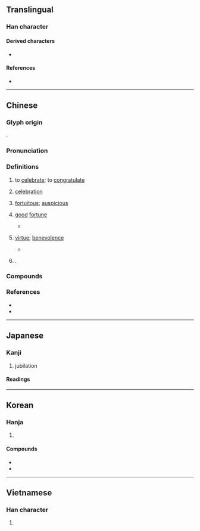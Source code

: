 {{also|庆}}
{{character info}}
==Translingual==

===Han character===
{{Han char|rn=61|rad=心|as=11|sn=15|four=00247|canj=IXE|ids=⿸⿸广⿻コ⿰丨丨⿱乛𢖻}}
{{attention|mul|it would be great to get a "stroke order diagram" for this one}}

====Derived characters====
* {{l|mul|[[櫦]], [[羻]], [[𡂻]], [[𥽝]], [[𨯙]], [[𪮿]], [[𪷸]], [[𫑭]], [[𮆯]]}}

====References====
* {{Han ref|kx=0400.130|dkj=11145|dj=0740.080|hdz=20903.090|uh=6176|ud=24950|bh=BC79|bd=48249}}

----

==Chinese==
{{zh-forms|s=庆|alt=𢙎,𢞢,𢝑}}

===Glyph origin===
{{Han etym}}
{{Han compound|廌|心|t1=legendary animal|t2=heart|ls=ic}}.

===Pronunciation===
{{zh-pron
|m=qìng
|m-s=qin4
|c=hing3
|c-t=hen1
|g=qin3
|h=pfs=khin;gd=kin4
|j=qing3
|mb=ke̿ng
|md=kéng
|mn=ml,jj,tw:khèng/ml:khiàⁿ
|mn-t=kêng3
|w=2qin
|x=qin4
|mc=y
|oc=y
|cat=v,n,a,pn
}}

===Definitions===
{{zh-hanzi}}

# to [[celebrate]]; to [[congratulate]]
#: {{zh-x|慶祝|to celebrate}}
#: {{zh-x|慶 豐收|to celebrate a bumper harvest}}
# [[celebration]]
#: {{zh-x|國慶|national day}}
#: {{zh-x|校慶|anniversary of the founding of a school or college}}
# [[fortuitous]]; [[auspicious]]
# {{lb|zh|literary}} [[good]] [[fortune]]
#* {{zh-x|積善 之 家，必 有 餘慶；積 不善 之 家，必 有 餘殃。|The family that accumulates goodness is sure to have superabundant happiness, and the family that accumulates evil is sure to have superabundant misery.|ref=Yijing}}
# {{lb|zh|obsolete}} [[virtue]]; [[benevolence]]
#* {{zh-x|一人 有 慶，兆民 賴 之，其 寧 惟 永。|One man possesses '''goodness''', the populace rely on that; peace shall be everlasting.|ref=Shujing}}
# {{surname|zh}}.

===Compounds===
{{zh-der|慶祝|慶大霉素|慶典|慶賀|慶壽|慶幸|國慶日|不通弔慶|慶成|慶雲|寶慶|嘉慶|慶生|慶流子孫|慶曆|慶忌|慶士|慶功宴|慶功|慶伯利|具慶|吉慶|弄璋之慶|彈冠相慶|慶弔|家慶|婚喪喜慶|大慶|慶喜|慶生會|國慶|喜慶|同慶|吉慶無虞|天慶|吉凶慶弔|慶賞|懸弧之慶|普天同慶|率土同慶|積善餘慶|稱慶|祥風慶雲|拜家慶|溥天同慶|校慶|景星慶雲|週年慶|長慶集|衍慶|額手稱慶|重慶|節慶|餘慶|螽斯之慶|長慶體|誌慶|舉觴稱慶|一人有慶|休慶|作慶|先號後慶|具慶下|冥慶|協慶|合慶|吉慶花|善慶|嘉慶子|國慶節|展慶|延慶|延慶節|弔慶|忻慶|恩慶|悚慶|慶仰|慶削|慶勉|慶卹|慶卿|慶吊|慶命|慶唁|慶問|慶善|慶基|慶室|慶宥|慶幣|慶幫|慶廉|慶延|慶忌冠|慶快|慶忭|慶恤|慶悅|慶惠|慶慰|慶成宴|慶戴|慶抃|慶拜|慶施|慶旦|慶會|慶期|慶殃|慶氏學|慶泰|慶洽|慶渥|慶演|慶澤|慶煖|慶煙|慶父|慶牘|慶瑞|慶祉|慶祚|慶祥|慶福|慶禮|慶笑|慶節|慶綿|慶緒|慶羨|慶育|慶膺|慶色|慶荷|慶薀|慶裔|慶覃|慶觴|慶誕|慶謁|慶譽|慶豐司|慶賚|慶賜|慶賴|慶躍|慶輝|慶都|慶門|慶閥|慶陰|慶隆|慶霄|慶靈|慶餘|慶騰|成慶|拜慶|朝慶|榮慶|欣慶|歡慶|河清雲慶|洽慶|珍慶|瑞慶|瑞慶節|皇慶|祚慶|祝慶|祥慶|福慶|福慶錢|積慶|興慶|舉手相慶|行慶|表慶|覃慶|誕慶|貤慶|賀慶|賜慶|賞慶|贊慶|遐慶|遺慶|鍾慶|長慶|長慶赤|門慶|隆慶|隆慶窯|靈慶|額慶|額手慶|額手相慶|顯慶|顯慶輅|鴻慶|鴻慶宮|安慶|安慶梆子|婚慶|慶叶弄璋|慶叶弄瓦|慶溢北堂|慶衍龍孫|懋遷有慶|桐枝衍慶}}

===References===
* {{R:yue:Hanzi}}
* {{R:twedu|A01424}}

----

==Japanese==

===Kanji===
{{ja-kanji|grade=c|rs=心11}}

# jubilation

====Readings====
{{ja-readings
|goon=きょう
|kanon=けい
|kun=よ-い, よろこ-ぶ
}}

----

==Korean==

===Hanja===
{{ko-hanja|경사|경}}

# {{hanja form of|경|[[celebration]]}}

====Compounds====
* {{ko-l|경사|[[happy]] [[event]]; [[auspicious]] [[occasion]]|慶事}}
* {{ko-l|국경일|[[national]] [[holiday]]|國慶日}}

----

==Vietnamese==

===Han character===
{{vi-readings|reading=khánh, khương|rs=心11}}

# {{rfdef|vi|sort=心11}}